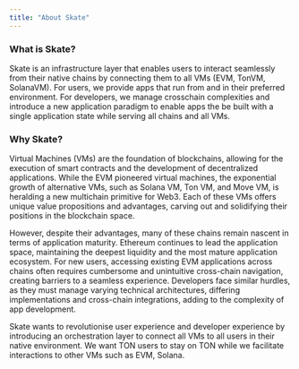 ```yaml
---
title: "About Skate"
---
```


### What is Skate? 

Skate is an infrastructure layer that enables users to interact seamlessly from their native chains by connecting them to all VMs (EVM, TonVM, SolanaVM). For users, we provide apps that run from and in their preferred environment. For developers, we manage crosschain complexities and introduce a new application paradigm to enable apps the be built with a single application state while serving all chains and all VMs. 

### Why Skate?

Virtual Machines (VMs) are the foundation of blockchains, allowing for the execution of smart contracts and the development of decentralized applications. While the EVM pioneered virtual machines, the exponential growth of alternative VMs, such as Solana VM, Ton VM, and Move VM, is heralding a new multichain primitive for Web3. Each of these VMs offers unique value propositions and advantages, carving out and solidifying their positions in the blockchain space. 

However, despite their advantages, many of these chains remain nascent in terms of application maturity. Ethereum continues to lead the application space, maintaining the deepest liquidity and the most mature application ecosystem. For new users, accessing existing EVM applications across chains often requires cumbersome and unintuitive cross-chain navigation, creating barriers to a seamless experience. Developers face similar hurdles, as they must manage varying technical architectures, differing implementations and cross-chain integrations, adding to the complexity of app development. 

Skate wants to revolutionise user experience and developer experience by introducing an orchestration layer to connect all VMs to all users in their native environment. We want TON users to stay on TON while we facilitate interactions to other VMs such as EVM, Solana.

